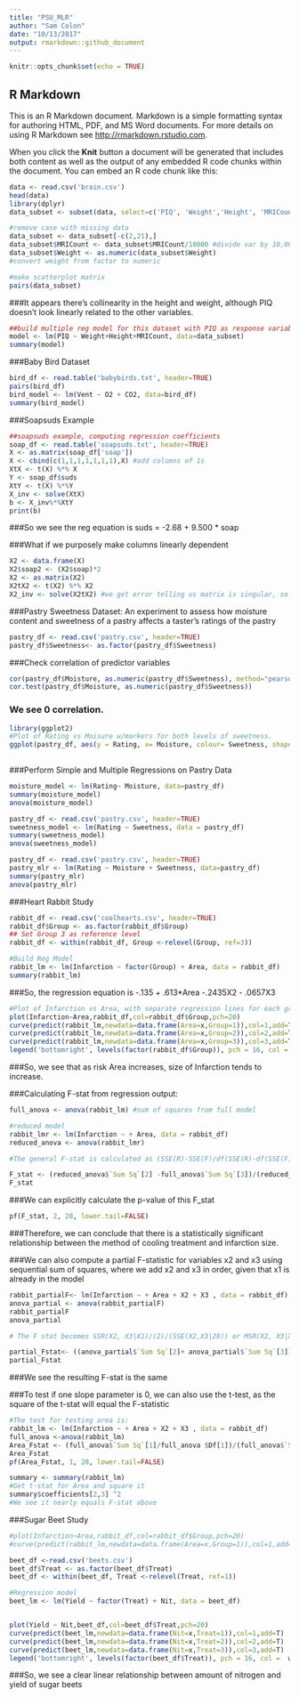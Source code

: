 ```yaml
---
title: "PSU_MLR"
author: "Sam Colon"
date: "10/13/2017"
output: rmarkdown::github_document 
---
```


```r
knitr::opts_chunk$set(echo = TRUE)
```

## R Markdown

This is an R Markdown document. Markdown is a simple formatting syntax for authoring HTML, PDF, and MS Word documents. For more details on using R Markdown see <http://rmarkdown.rstudio.com>.

When you click the **Knit** button a document will be generated that includes both content as well as the output of any embedded R code chunks within the document. You can embed an R code chunk like this:

```r
data <- read.csv('brain.csv')
head(data)
library(dplyr)
data_subset <- subset(data, select=c('PIQ', 'Weight','Height', 'MRICount'))
```

```r
#remove case with missing data
data_subset <- data_subset[-c(2,21),]
data_subset$MRICount <- data_subset$MRICount/10000 #divide var by 10,000
data_subset$Weight <- as.numeric(data_subset$Weight)
#convert weight from factor to numeric
```

```r
#make scatterplot matrix
pairs(data_subset)
```

###It appears there's collinearity in the height and weight, although PIQ doesn't look linearly related to the other variables.  

```r
##build multiple reg model for this dataset with PIQ as response variable,
model <- lm(PIQ ~ Weight+Height+MRICount, data=data_subset)
summary(model)
```

###Baby Bird Dataset
```r
bird_df <- read.table('babybirds.txt', header=TRUE)
pairs(bird_df)
bird_model <- lm(Vent ~ O2 + CO2, data=bird_df)
summary(bird_model)
```

###Soapsuds Example
```r
##soapsuds example, computing regression coefficients
soap_df <- read.table('soapsuds.txt', header=TRUE)
X <- as.matrix(soap_df['soap'])
X <- cbind(c(1,1,1,1,1,1,1),X) #add columns of 1s
XtX <- t(X) %*% X
Y <- soap_df$suds
XtY <- t(X) %*%Y
X_inv <- solve(XtX)
b <- X_inv%*%XtY
print(b)
```
###So we see the reg equation is suds = -2.68 + 9.500 * soap

###What if we purposely make columns linearly dependent
```r
X2 <- data.frame(X)
X2$soap2 <- (X2$soap)*2
X2 <- as.matrix(X2)
X2tX2 <- t(X2) %*% X2
X2_inv <- solve(X2tX2) #we get error telling us matrix is singular, so inverse not computible.
```
###Pastry Sweetness Dataset: An experiment to assess how moisture content and sweetness of a pastry affects a taster's ratings of the pastry

```r
pastry_df <- read.csv('pastry.csv', header=TRUE)
pastry_df$Sweetness<- as.factor(pastry_df$Sweetness)
```

###Check correlation of predictor variables
```r
cor(pastry_df$Moisture, as.numeric(pastry_df$Sweetness), method="pearson")
cor.test(pastry_df$Moisture, as.numeric(pastry_df$Sweetness))
```
### We see 0 correlation.  

```r
library(ggplot2)
#Plot of Rating vs Moisure w/markers for both levels of sweetness. 
ggplot(pastry_df, aes(y = Rating, x= Moisture, colour= Sweetness, shape = Sweetness)) + geom_point() +geom_smooth(method='lm', fill=NA)
         
```                     
               
###Perform Simple and Multiple Regressions on Pastry Data
```r
moisture_model <- lm(Rating~ Moisture, data=pastry_df)
summary(moisture_model)
anova(moisture_model)
```

```r
pastry_df <- read.csv('pastry.csv', header=TRUE)
sweetness_model <- lm(Rating ~ Sweetness, data = pastry_df)
summary(sweetness_model)
anova(sweetness_model)
```



```r
pastry_df <- read.csv('pastry.csv', header=TRUE)
pastry_mlr <- lm(Rating ~ Moisture + Sweetness, data=pastry_df)
summary(pastry_mlr)
anova(pastry_mlr)
```

###Heart Rabbit Study
```r
rabbit_df <- read.csv('coolhearts.csv', header=TRUE)
rabbit_df$Group <- as.factor(rabbit_df$Group)
## Set Group 3 as reference level
rabbit_df <- within(rabbit_df, Group <-relevel(Group, ref=3))

#Build Reg Model
rabbit_lm <- lm(Infarction ~ factor(Group) + Area, data = rabbit_df)
summary(rabbit_lm)
```
###So, the regression equation is -.135 + .613*Area -.2435X2 - .0657X3

```r
#Plot of Infarction vs Area, with separate regression lines for each group
plot(Infarction~Area,rabbit_df,col=rabbit_df$Group,pch=20)
curve(predict(rabbit_lm,newdata=data.frame(Area=x,Group=1)),col=1,add=T)
curve(predict(rabbit_lm,newdata=data.frame(Area=x,Group=2)),col=2,add=T)
curve(predict(rabbit_lm,newdata=data.frame(Area=x,Group=3)),col=3,add=T)
legend('bottomright', levels(factor(rabbit_df$Group)), pch = 16, col =  which(levels(rabbit_df$Group) %in% levels(factor(rabbit_df$Group))))
```

###So, we see that as risk Area increases, size of Infarction tends to increase.  

###Calculating F-stat from regression output:
```r
full_anova <- anova(rabbit_lm) #sum of squares from full model

#reduced model
rabbit_lmr <- lm(Infarction ~ + Area, data = rabbit_df)
reduced_anova <- anova(rabbit_lmr)

#The general F-stat is calculated as (SSE(R)-SSE(F)/df(SSE(R)-df(SSE(F))))/(SSE(F)/df(SSE(F))

F_stat <- (reduced_anova$`Sum Sq`[2] -full_anova$`Sum Sq`[3])/(reduced_anova$Df[2]-full_anova$Df[3])/(full_anova$`Sum Sq`[3]/((full_anova$Df[3])))
F_stat

```

###We can explicitly calculate the p-value of this F_stat
```r
pf(F_stat, 2, 28, lower.tail=FALSE)
```
###Therefore, we can conclude that there is a statistically significant relationship between the method of cooling treatment and infarction size.

###We can also compute a partial F-statistic for variables x2 and x3 using sequential sum of squares, where we add x2 and x3 in order, given that x1 is already in the model
```r
rabbit_partialF<- lm(Infarction ~ + Area + X2 + X3 , data = rabbit_df)
anova_partial <- anova(rabbit_partialF)
rabbit_partialF
anova_partial
```
 
 
```r
# The F stat becomes SSR(X2, X3|X1)/(2)/(SSE(X2,X3|28)) or MSR(X2, X3|X1)/MSE(X1,X2,X3)

partial_Fstat<- ((anova_partial$`Sum Sq`[2]+ anova_partial$`Sum Sq`[3])/2)/((anova_partial$`Sum Sq`[4]/28))
partial_Fstat
```
###We see the resulting F-stat is the same

###To test if one slope parameter is 0, we can also use the t-test, as the square of the t-stat will equal the F-statistic
```r
#The test for testing area is:
rabbit_lm <- lm(Infarction ~ + Area + X2 + X3 , data = rabbit_df)
full_anova <-anova(rabbit_lm)
Area_Fstat <- (full_anova$`Sum Sq`[1]/full_anova $Df[1])/(full_anova$`Sum Sq`[4]/full_anova$Df[4])
Area_Fstat
pf(Area_Fstat, 1, 28, lower.tail=FALSE)

```

```r
summary <- summary(rabbit_lm)
#Get t-stat for Area and square it 
summary$coefficients[2,3] ^2
#We see it nearly equals F-stat above
```


###Sugar Beet Study
```r

#plot(Infarction~Area,rabbit_df,col=rabbit_df$Group,pch=20)
#curve(predict(rabbit_lm,newdata=data.frame(Area=x,Group=1)),col=1,add=T)

beet_df <-read.csv('beets.csv')
beet_df$Treat <- as.factor(beet_df$Treat)
beet_df <- within(beet_df, Treat <-relevel(Treat, ref=1))
```

```r
#Regression model
beet_lm <- lm(Yield ~ factor(Treat) + Nit, data = beet_df)


plot(Yield ~ Nit,beet_df,col=beet_df$Treat,pch=20)
curve(predict(beet_lm,newdata=data.frame(Nit=x,Treat=1)),col=1,add=T)
curve(predict(beet_lm,newdata=data.frame(Nit=x,Treat=2)),col=2,add=T)
curve(predict(beet_lm,newdata=data.frame(Nit=x,Treat=3)),col=3,add=T)
legend('bottomright', levels(factor(beet_df$Treat)), pch = 16, col =  which(levels(beet_df$Treat) %in% levels(factor(beet_df$Treat))))
```

###So, we see a clear linear relationship between amount of nitrogen and yield of sugar beets







